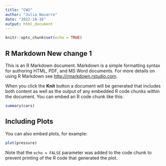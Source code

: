 ```yaml
---
title: "CW2"
author: "Julia Navarro"
date: "2022-10-16"
output: html_document
---
```

    
```r
knitr::opts_chunk$set(echo = TRUE)
```

## R Markdown New change 1


       
This is an R Markdown document. Markdown is a simple formatting syntax for authoring HTML, PDF, and MS Word documents. For more details on using R Markdown see <http://rmarkdown.rstudio.com>.

When you click the **Knit** button a document will be generated that includes both content as well as the output of any embedded R code chunks within the document. You can embed an R code chunk like this:

```r
summary(cars)
```

## Including Plots

You can also embed plots, for example:

```r
plot(pressure)
```

Note that the `echo = FALSE` parameter was added to the code chunk to prevent printing of the R code that generated the plot.
